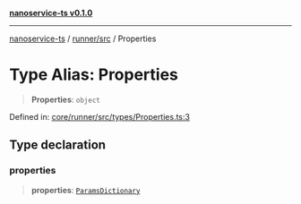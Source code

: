 [**nanoservice-ts v0.1.0**](/docs/ref/README)

***

[nanoservice-ts](/docs/ref/README) / [runner/src](/docs/ref/runner/src/README) / Properties

# Type Alias: Properties

> **Properties**: `object`

Defined in: [core/runner/src/types/Properties.ts:3](https://github.com/deskree-inc/nanoservice-ts/blob/ba7c322d2df8c8713881891584f33c6c7ed154ba/core/runner/src/types/Properties.ts#L3)

## Type declaration

### properties

> **properties**: [`ParamsDictionary`](/docs/ref/runner/src/interfaces/ParamsDictionary)
